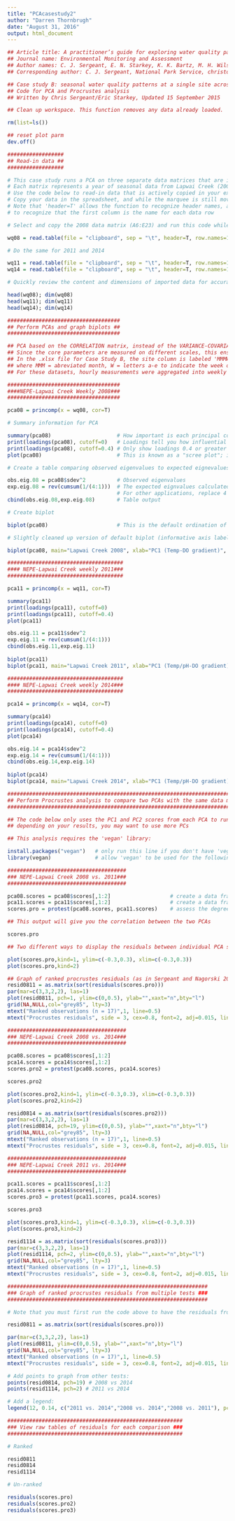 ```yaml
---
title: "PCAcasestudy2"
author: "Darren Thornbrugh"
date: "August 31, 2016"
output: html_document
---
```


```r
## Article title: A practitioner’s guide for exploring water quality patterns using Principal Components Analysis and Procrustes
## Journal name: Environmental Monitoring and Assessment
## Author names: C. J. Sergeant, E. N. Starkey, K. K. Bartz, M. H. Wilson, F. J. Mueter
## Corresponding author: C. J. Sergeant, National Park Service, christopher_sergeant@nps.gov

## Case study B: seasonal water quality patterns at a single site across three years
## Code for PCA and Procrustes analysis
## Written by Chris Sergeant/Eric Starkey, Updated 15 September 2015

## Clean up workspace. This function removes any data already loaded.

rm(list=ls())

## reset plot parm
dev.off()

##################
## Read-in data ##
##################

# This case study runs a PCA on three separate data matrices that are included in the same .xlsx file (5_CaseStudyB.xlsx)
# Each matrix represents a year of seasonal data from Lapwai Creek (2008, 2011, and 2014)
# Use the code below to read-in data that is actively copied in your excel spreadsheet (.xls or .csv files)
# Copy your data in the spreadsheet, and while the marquee is still moving, run the code below
# Note that 'header=T' allows the function to recognize header names, and 'row.names=1' allows the function
# to recognize that the first column is the name for each data row

# Select and copy the 2008 data matrix (A6:E23) and run this code while the copy marquee is active:

wq08 = read.table(file = "clipboard", sep = "\t", header=T, row.names=1)

# Do the same for 2011 and 2014

wq11 = read.table(file = "clipboard", sep = "\t", header=T, row.names=1)
wq14 = read.table(file = "clipboard", sep = "\t", header=T, row.names=1)

# Quickly review the content and dimensions of imported data for accuracy

head(wq08); dim(wq08)
head(wq11); dim(wq11)
head(wq14); dim(wq14)

####################################
## Perform PCAs and graph biplots ##
####################################

## PCA based on the CORRELATION matrix, instead of the VARIANCE-COVARIANCE matrix: 'cor=T' 
## Since the core parameters are measured on different scales, this ensures the data are normalized to 0 mean, 1 SD
## In the .xlsx file for Case Study B, the site column is labeled 'MMMWYY'
## where MMM = abreviated month, W = letters a-e to indicate the week of the month, YY = year.
## For these datasets, hourly measurements were aggregated into weekly averages.

####################################
####NEPE-Lapwai Creek Weekly 2008###
####################################

pca08 = princomp(x = wq08, cor=T)

# Summary information for PCA

summary(pca08)                     # How important is each principal component? (the cumulative proportion is most important here)
print(loadings(pca08), cutoff=0)   # Loadings tell you how influential each variable was in forming the ordination spread of points
print(loadings(pca08), cutoff=0.4) # Only show loadings 0.4 or greater
plot(pca08)                        # This is known as a "scree plot"; it is the visual representation of the variance accounted for in each PC 

# Create a table comparing observed eigenvalues to expected eignevalues (same approach as broken stick spreadsheet file, "2_BrokenStick.xlsx")

obs.eig.08 = pca08$sdev^2          # Observed eigenvalues
exp.eig.08 = rev(cumsum(1/(4:1)))  # The expected eignvalues calculated here assume 4 components; 
                                   # For other applications, replace 4 with appropriate number or use (for example): length(pca.results$sdev)
cbind(obs.eig.08,exp.eig.08)       # Table output     

# Create biplot

biplot(pca08)                      # This is the default ordination of PCA scores 

# Slightly cleaned up version of default biplot (informative axis labels, and smaller font for each point)

biplot(pca08, main="Lapwai Creek 2008", xlab="PC1 (Temp-DO gradient)", ylab="PC2 (pH-SC gradient)", cex=0.7)

#####################################
#### NEPE-Lapwai Creek weekly 2011###
#####################################

pca11 = princomp(x = wq11, cor=T)

summary(pca11)                     
print(loadings(pca11), cutoff=0)   
print(loadings(pca11), cutoff=0.4) 
plot(pca11) 

obs.eig.11 = pca11$sdev^2 
exp.eig.11 = rev(cumsum(1/(4:1)))
cbind(obs.eig.11,exp.eig.11)
               
biplot(pca11)                      
biplot(pca11, main="Lapwai Creek 2011", xlab="PC1 (Temp/pH-DO gradient)", ylab="PC2 (SC gradient)", cex=0.7)

#####################################
#### NEPE-Lapwai Creek weekly 2014###
#####################################

pca14 = princomp(x = wq14, cor=T)

summary(pca14)                     
print(loadings(pca14), cutoff=0)   
print(loadings(pca14), cutoff=0.4) 
plot(pca14)

obs.eig.14 = pca14$sdev^2 
exp.eig.14 = rev(cumsum(1/(4:1)))
cbind(obs.eig.14,exp.eig.14)
                        
biplot(pca14)                      
biplot(pca14, main="Lapwai Creek 2014", xlab="PC1 (Temp/pH-DO gradient)", ylab="PC2 (SC gradient)", cex=0.7)

##########################################################################################
## Perform Procrustes analysis to compare two PCAs with the same data matrix structure  ##
########################################################################################## 

## The code below only uses the PC1 and PC2 scores from each PCA to run the 'protest' function;
## depending on your results, you may want to use more PCs

## This analysis requires the 'vegan' library:

install.packages("vegan")   # only run this line if you don't have 'vegan' installed
library(vegan)              # allow 'vegan' to be used for the following analyses

######################################
### NEPE-Lapwai Creek 2008 vs. 2011###
######################################

pca08.scores = pca08$scores[,1:2]                   # create a data frame of scores from 2008 PC1 and PC2
pca11.scores = pca11$scores[,1:2]                   # create a data frame of scores from 2011 PC1 and PC2
scores.pro = protest(pca08.scores, pca11.scores)    # assess the degree of similarity between the 2008 and 2011 data matrices

## This output will give you the correlation between the two PCAs

scores.pro

## Two different ways to display the residuals between individual PCA scores from 2008 and 2011

plot(scores.pro,kind=1, ylim=c(-0.3,0.3), xlim=c(-0.3,0.3))
plot(scores.pro,kind=2)

## Graph of ranked procrustes residuals (as in Sergeant and Nagorski 2014, Figure 3)
resid0811 = as.matrix(sort(residuals(scores.pro)))
par(mar=c(3,3,2,2), las=1)
plot(resid0811, pch=1, ylim=c(0,0.5), ylab="",xaxt="n",bty="l")
grid(NA,NULL,col="grey85", lty=3)
mtext("Ranked observations (n = 17)",1, line=0.5)
mtext("Procrustes residuals", side = 3, cex=0.8, font=2, adj=0.015, line=-0.5)

######################################
### NEPE-Lapwai Creek 2008 vs. 2014###
######################################

pca08.scores = pca08$scores[,1:2]
pca14.scores = pca14$scores[,1:2]
scores.pro2 = protest(pca08.scores, pca14.scores)

scores.pro2

plot(scores.pro2,kind=1, ylim=c(-0.3,0.3), xlim=c(-0.3,0.3))
plot(scores.pro2,kind=2)

resid0814 = as.matrix(sort(residuals(scores.pro2)))
par(mar=c(3,3,2,2), las=1)
plot(resid0814, pch=19, ylim=c(0,0.5), ylab="",xaxt="n",bty="l")
grid(NA,NULL,col="grey85", lty=3)
mtext("Ranked observations (n = 17)",1, line=0.5)
mtext("Procrustes residuals", side = 3, cex=0.8, font=2, adj=0.015, line=-0.5)

######################################
### NEPE-Lapwai Creek 2011 vs. 2014###
######################################

pca11.scores = pca11$scores[,1:2]
pca14.scores = pca14$scores[,1:2]
scores.pro3 = protest(pca11.scores, pca14.scores)

scores.pro3

plot(scores.pro3,kind=1, ylim=c(-0.3,0.3), xlim=c(-0.3,0.3))
plot(scores.pro3,kind=2)

resid1114 = as.matrix(sort(residuals(scores.pro3)))
par(mar=c(3,3,2,2), las=1)
plot(resid1114, pch=2, ylim=c(0,0.5), ylab="",xaxt="n",bty="l")
grid(NA,NULL,col="grey85", lty=3)
mtext("Ranked observations (n = 17)",1, line=0.5)
mtext("Procrustes residuals", side = 3, cex=0.8, font=2, adj=0.015, line=-0.5)

################################################################
### Graph of ranked procrustes residuals from multiple tests ###
################################################################

# Note that you must first run the code above to have the residuals from all 3 analysis

resid0811 = as.matrix(sort(residuals(scores.pro)))

par(mar=c(3,3,2,2), las=1)
plot(resid0811, ylim=c(0,0.5), ylab="",xaxt="n",bty="l")
grid(NA,NULL,col="grey85", lty=3)
mtext("Ranked observations (n = 17)",1, line=0.5)
mtext("Procrustes residuals", side = 3, cex=0.8, font=2, adj=0.015, line=-0.5)

# Add points to graph from other tests:
points(resid0814, pch=19) # 2008 vs 2014
points(resid1114, pch=2) # 2011 vs 2014

# Add a legend:
legend(12, 0.14, c("2011 vs. 2014","2008 vs. 2014","2008 vs. 2011"), pch=c(2,19,1),bty="n", y.intersp=1.5) 

########################################################
### View raw tables of residuals for each comparison ###
########################################################

# Ranked

resid0811 
resid0814
resid1114

# Un-ranked

residuals(scores.pro)
residuals(scores.pro2)
residuals(scores.pro3)

```


